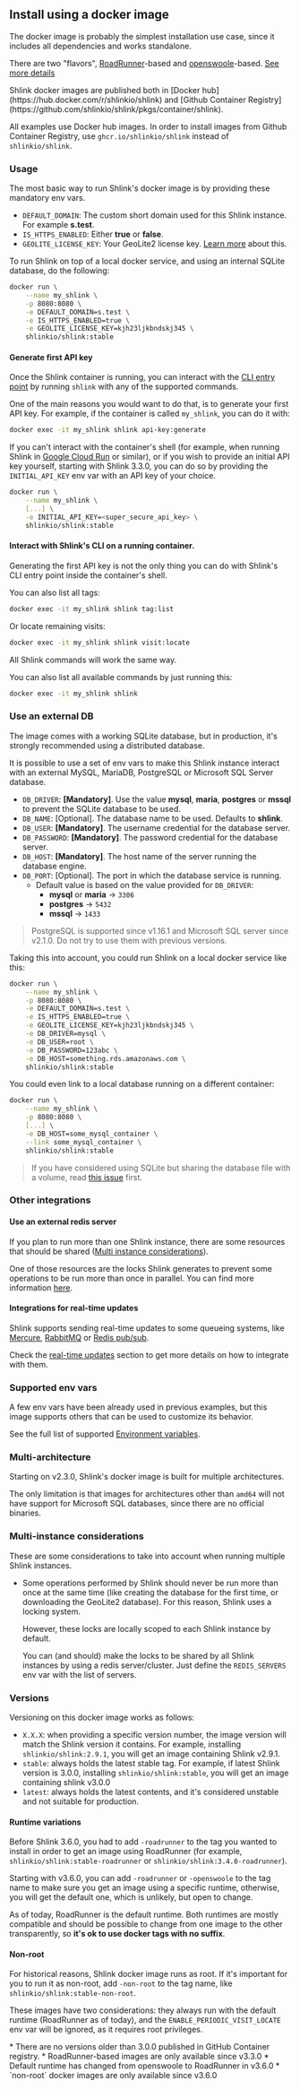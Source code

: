 
## Install using a docker image

The docker image is probably the simplest installation use case, since it includes all dependencies and works standalone.

There are two "flavors", [RoadRunner](https://roadrunner.dev/)-based and [openswoole](https://openswoole.com/)-based. [See more details](#runtime-variations)

<Callout type="info">
  Shlink docker images are published both in [Docker hub](https://hub.docker.com/r/shlinkio/shlink) and [Github Container Registry](https://github.com/shlinkio/shlink/pkgs/container/shlink).

  All examples use Docker hub images. In order to install images from Github Container Registry, use `ghcr.io/shlinkio/shlink` instead of `shlinkio/shlink`.
</Callout>

### Usage

The most basic way to run Shlink's docker image is by providing these mandatory env vars.

* `DEFAULT_DOMAIN`: The custom short domain used for this Shlink instance. For example **s.test**.
* `IS_HTTPS_ENABLED`: Either **true** or **false**.
* `GEOLITE_LICENSE_KEY`: Your GeoLite2 license key. [Learn more](/documentation/geolite-license-key/) about this.

To run Shlink on top of a local docker service, and using an internal SQLite database, do the following:

```bash
docker run \
    --name my_shlink \
    -p 8080:8080 \
    -e DEFAULT_DOMAIN=s.test \
    -e IS_HTTPS_ENABLED=true \
    -e GEOLITE_LICENSE_KEY=kjh23ljkbndskj345 \
    shlinkio/shlink:stable
```

#### Generate first API key

Once the Shlink container is running, you can interact with the [CLI entry point](/documentation/command-line-interface/entry-point) by running `shlink` with any of the supported commands.

One of the main reasons you would want to do that, is to generate your first API key. For example, if the container is called `my_shlink`, you can do it with:

```bash
docker exec -it my_shlink shlink api-key:generate
```

If you can't interact with the container's shell (for example, when running Shlink in [Google Cloud Run](https://cloud.google.com/run) or similar), or if you wish to provide an initial API key yourself, starting with Shlink 3.3.0, you can do so by providing the `INITIAL_API_KEY` env var with an API key of your choice.

```bash
docker run \
    --name my_shlink \
    [...] \
    -e INITIAL_API_KEY=<super_secure_api_key> \
    shlinkio/shlink:stable
```

#### Interact with Shlink's CLI on a running container.

Generating the first API key is not the only thing you can do with Shlink's CLI entry point inside the container's shell.

You can also list all tags:

```bash
docker exec -it my_shlink shlink tag:list
```

Or locate remaining visits:

```bash
docker exec -it my_shlink shlink visit:locate
```

All Shlink commands will work the same way.

You can also list all available commands by just running this:

```bash
docker exec -it my_shlink shlink
```

### Use an external DB

The image comes with a working SQLite database, but in production, it's strongly recommended using a distributed database.

It is possible to use a set of env vars to make this Shlink instance interact with an external MySQL, MariaDB, PostgreSQL or Microsoft SQL Server database.

* `DB_DRIVER`: **[Mandatory]**. Use the value **mysql**, **maria**, **postgres** or **mssql** to prevent the SQLite database to be used.
* `DB_NAME`: [Optional]. The database name to be used. Defaults to **shlink**.
* `DB_USER`: **[Mandatory]**. The username credential for the database server.
* `DB_PASSWORD`: **[Mandatory]**. The password credential for the database server.
* `DB_HOST`: **[Mandatory]**. The host name of the server running the database engine.
* `DB_PORT`: [Optional]. The port in which the database service is running.
    * Default value is based on the value provided for `DB_DRIVER`:
        * **mysql** or **maria** -> `3306`
        * **postgres** -> `5432`
        * **mssql** -> `1433`

> PostgreSQL is supported since v1.16.1 and Microsoft SQL server since v2.1.0. Do not try to use them with previous versions.

Taking this into account, you could run Shlink on a local docker service like this:

```bash
docker run \
    --name my_shlink \
    -p 8080:8080 \
    -e DEFAULT_DOMAIN=s.test \
    -e IS_HTTPS_ENABLED=true \
    -e GEOLITE_LICENSE_KEY=kjh23ljkbndskj345 \
    -e DB_DRIVER=mysql \
    -e DB_USER=root \
    -e DB_PASSWORD=123abc \
    -e DB_HOST=something.rds.amazonaws.com \
    shlinkio/shlink:stable
```

You could even link to a local database running on a different container:

```bash
docker run \
    --name my_shlink \
    -p 8080:8080 \
    [...] \
    -e DB_HOST=some_mysql_container \
    --link some_mysql_container \
    shlinkio/shlink:stable
```

> If you have considered using SQLite but sharing the database file with a volume, read [this issue](https://github.com/shlinkio/shlink-docker-image/issues/40) first.

### Other integrations

#### Use an external redis server

If you plan to run more than one Shlink instance, there are some resources that should be shared ([Multi instance considerations](/documentation/install-docker-image#multi-instance-considerations)).

One of those resources are the locks Shlink generates to prevent some operations to be run more than once in parallel. You can find more information [here](/documentation/advanced/using-redis/#shared-locks).

#### Integrations for real-time updates

Shlink supports sending real-time updates to some queueing systems, like [Mercure](https://mercure.rocks/), [RabbitMQ](https://www.rabbitmq.com/) or [Redis pub/sub](https://redis.io/docs/manual/pubsub/).

Check the [real-time updates](/documentation/advanced/real-time-updates) section to get more details on how to integrate with them.

### Supported env vars

A few env vars have been already used in previous examples, but this image supports others that can be used to customize its behavior.

See the full list of supported [Environment variables](/documentation/environment-variables).

### Multi-architecture

Starting on v2.3.0, Shlink's docker image is built for multiple architectures.

The only limitation is that images for architectures other than `amd64` will not have support for Microsoft SQL databases, since there are no official binaries.

### Multi-instance considerations

These are some considerations to take into account when running multiple Shlink instances.

* Some operations performed by Shlink should never be run more than once at the same time (like creating the database for the first time, or downloading the GeoLite2 database). For this reason, Shlink uses a locking system.

    However, these locks are locally scoped to each Shlink instance by default.

    You can (and should) make the locks to be shared by all Shlink instances by using a redis server/cluster. Just define the `REDIS_SERVERS` env var with the list of servers.

### Versions

Versioning on this docker image works as follows:

* `X.X.X`: when providing a specific version number, the image version will match the Shlink version it contains. For example, installing `shlinkio/shlink:2.9.1`, you will get an image containing Shlink v2.9.1.
* `stable`: always holds the latest stable tag. For example, if latest Shlink version is 3.0.0, installing `shlinkio/shlink:stable`, you will get an image containing shlink v3.0.0
* `latest`: always holds the latest contents, and it's considered unstable and not suitable for production.

#### Runtime variations

Before Shlink 3.6.0, you had to add `-roadrunner` to the tag you wanted to install in order to get an image using RoadRunner (for example, `shlinkio/shlink:stable-roadrunner` or `shlinkio/shlink:3.4.0-roadrunner`).

Starting with v3.6.0, you can add `-roadrunner` or `-openswoole` to the tag name to make sure you get an image using a specific runtime, otherwise, you will get the default one, which is unlikely, but open to change.

As of today, RoadRunner is the default runtime. Both runtimes are mostly compatible and should be possible to change from one image to the other transparently, so **it's ok to use docker tags with no suffix**.

#### Non-root

For historical reasons, Shlink docker image runs as root. If it's important for you to run it as non-root, add `-non-root` to the tag name, like `shlinkio/shlink:stable-non-root`.

These images have two considerations: they always run with the default runtime (RoadRunner as of today), and the `ENABLE_PERIODIC_VISIT_LOCATE` env var will be ignored, as it requires root privileges.

<Callout type="warning" title="Considerations">
  * There are no versions older than 3.0.0 published in GitHub Container registry.
  * RoadRunner-based images are only available since v3.3.0
  * Default runtime has changed from openswoole to RoadRunner in v3.6.0
  * `non-root` docker images are only available since v3.6.0
</Callout>
